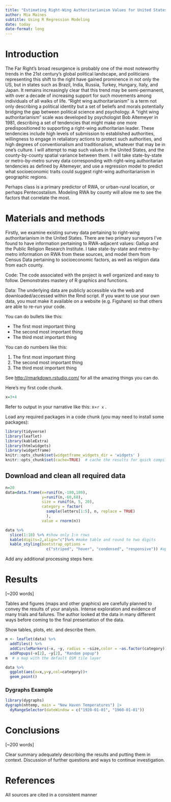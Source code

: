 ```yaml
---
title: "Estimating Right-Wing Authoritarianism Values for United States Counties"
author: Mia Maines
subtitle: Using R Regression Modeling
date: today
date-format: long
---
```


# Introduction

The Far Right’s broad resurgence is probably one of the most noteworthy trends in the 21st century’s global political landscape, and politicians representing this shift to the right have gained prominence in not only the US, but in states such as Brazil, India, Russia, Turkey, Hungary, Italy, and Japan. It remains increasingly clear that this trend may be semi-permanent, with over a decade of increasing support for such movements among individuals of all walks of life. “Right wing authoritarianism” is a term not only describing a political identity but a set of beliefs and morals potentially bridging the gap between political science and psychology. A “right wing authoritarianism” scale was developed by psychologist Bob Altemeyer in 1981, describing a set of tendencies that might make one more predispositioned to supporting a right-wing authoritarian leader. These tendencies include high levels of submission to established authorities, willingness to engage in retaliatory actions to protect such authorities, and high degrees of conventionalism and traditionalism, whatever that may be in one’s culture. I will attempt to map such values in the United States, and the county-by-county spatial variance between them. I will take state-by-state or metro-by-metro survey data corresponding with right-wing authoritarian tendencies as defined by Altemeyer, and use a regression model to predict what socioeconomic traits could suggest right-wing authoritarianism in geographic regions.

Perhaps class is a primary predictor of RWA, or urban-rural location, or perhaps Pentecostalism. Modeling RWA by county will allow me to see the factors that correlate the most. 

# Materials and methods

Firstly, we examine existing survey data pertaining to right-wing authoritarianism in the United States. There are two primary surveyors I've found to have information pertaining to RWA-adjacent values: Gallup and the Public Religion Research Institute.
I take state-by-state and metro-by-metro information on RWA from these sources, and model them from Census Data pertaining to socioeconomic factors, as well as religion data from each county.

Code: The code associated with the project is well organized and easy to follow. Demonstrates mastery of R graphics and functions.

Data: The underlying data are publicly accessible via the web and downloaded/accessed within the Rmd script. If you want to use your own data, you must make it available on a website (e.g. Figshare) so that others are able to re-run your code.

You can do bullets like this:

-   The first most important thing
-   The second most important thing
-   The third most important thing

You can do numbers like this:

1.  The first most important thing
2.  The second most important thing
3.  The third most important thing

See <http://rmarkdown.rstudio.com/> for all the amazing things you can do.

Here's my first code chunk.

```r
x=3+4
```

Refer to output in your narrative like this: x=`r x` .

Load any required packages in a code chunk (you may need to install some packages):

```r
library(tidyverse)
library(leaflet)
library(kableExtra)
library(htmlwidgets)
library(widgetframe)
knitr::opts_chunk$set(widgetframe_widgets_dir = 'widgets' ) 
knitr::opts_chunk$set(cache=TRUE)  # cache the results for quick compiling
```

## Download and clean all required data

```r
n=20
data=data.frame(x=runif(n,-180,180),
                y=runif(n,-60,60),
                size = runif(n, 5, 20),
                category = factor(
                  sample(letters[1:5], n, replace = TRUE)
                  ),
                value = rnorm(n))
```

```r
data %>% 
  slice(1:10) %>% #show only 1:n rows
  kable(digits=2,align="c")%>% #make table and round to two digits
  kable_styling(bootstrap_options = 
                  c("striped", "hover", "condensed", "responsive")) #apply other formatting
```

Add any additional processing steps here.

# Results

\[\~200 words\]

Tables and figures (maps and other graphics) are carefully planned to convey the results of your analysis. Intense exploration and evidence of many trials and failures. The author looked at the data in many different ways before coming to the final presentation of the data.

Show tables, plots, etc. and describe them.

```r
m <- leaflet(data) %>% 
  addTiles() %>% 
  addCircleMarkers(~x, ~y, radius = ~size,color = ~as.factor(category)) %>% 
  addPopups(~x[2], ~y[2], "Random popup")
m  # a map with the default OSM tile layer
```

```r
data %>% 
  ggplot(aes(x=x,y=y,col=category))+
  geom_point()
```

### Dygraphs Example

```r
library(dygraphs)
dygraph(nhtemp, main = "New Haven Temperatures") |> 
  dyRangeSelector(dateWindow = c("1920-01-01", "1960-01-01")) 
```

# Conclusions

\[\~200 words\]

Clear summary adequately describing the results and putting them in context. Discussion of further questions and ways to continue investigation.

# References

All sources are cited in a consistent manner
